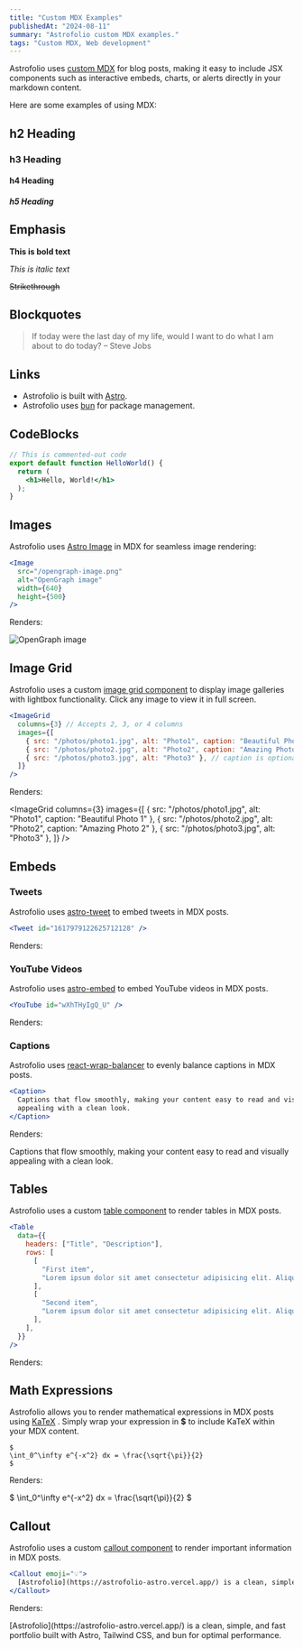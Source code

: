 ```yaml
---
title: "Custom MDX Examples"
publishedAt: "2024-08-11"
summary: "Astrofolio custom MDX examples."
tags: "Custom MDX, Web development"
---
```


Astrofolio uses [custom MDX](https://github.com/vikas5914/Astrofolio/blob/main/src/components/mdx) for blog posts, making it easy to include JSX components such as interactive embeds, charts, or alerts directly in your markdown content.

Here are some examples of using MDX:

## h2 Heading

### h3 Heading

#### h4 Heading

##### h5 Heading

## Emphasis

**This is bold text**

_This is italic text_

<del> Strikethrough </del>

## Blockquotes

> If today were the last day of my life, would I want to do what I am about to do today? – Steve Jobs

## Links

- Astrofolio is built with [Astro](https://astro.build/).
- Astrofolio uses [bun](https://bun.sh/) for package management.

## CodeBlocks

```jsx
// This is commented-out code
export default function HelloWorld() {
  return (
    <h1>Hello, World!</h1>
  );
}
```

## Images

Astrofolio uses [Astro Image](https://docs.astro.build/en/guides/images/) in MDX for seamless image rendering:

```jsx
<Image
  src="/opengraph-image.png"
  alt="OpenGraph image"
  width={640}
  height={500}
/>
```

Renders:

<Image
  src="/opengraph-image.png"
  alt="OpenGraph image"
  width={640}
  height={500}
/>

## Image Grid

Astrofolio uses a custom [image grid component](https://github.com/vikas5914/Astrofolio/blob/main/src/components/mdx/ImageGrid.astro) to display image galleries with lightbox functionality. Click any image to view it in full screen.

```jsx
<ImageGrid
  columns={3} // Accepts 2, 3, or 4 columns
  images={[
    { src: "/photos/photo1.jpg", alt: "Photo1", caption: "Beautiful Photo 1" },
    { src: "/photos/photo2.jpg", alt: "Photo2", caption: "Amazing Photo 2" },
    { src: "/photos/photo3.jpg", alt: "Photo3" }, // caption is optional
  ]}
/>
```

Renders:

<ImageGrid
  columns={3}
  images={[
    { src: "/photos/photo1.jpg", alt: "Photo1", caption: "Beautiful Photo 1" },
    { src: "/photos/photo2.jpg", alt: "Photo2", caption: "Amazing Photo 2" },
    { src: "/photos/photo3.jpg", alt: "Photo3" },
  ]}
/>

## Embeds

### Tweets

Astrofolio uses [astro-tweet](https://github.com/tsriram/astro-tweet/) to embed tweets in MDX posts.

```jsx
<Tweet id="1617979122625712128" />
```

Renders:

<div className="tweet">
  <div className={`flex justify-center`}>
    <Tweet id="1617979122625712128" />
  </div>
</div>


### YouTube Videos

Astrofolio uses [astro-embed](https://astro-embed.netlify.app/) to embed YouTube videos in MDX posts.

```jsx
<YouTube id="wXhTHyIgQ_U" />
```

Renders:

<YouTube id="wXhTHyIgQ_U" />

### Captions

Astrofolio uses [react-wrap-balancer](https://react-wrap-balancer.vercel.app/) to evenly balance captions in MDX posts.

```jsx
<Caption>
  Captions that flow smoothly, making your content easy to read and visually
  appealing with a clean look.
</Caption>
```

Renders:

<Caption>
  Captions that flow smoothly, making your content easy to read and visually
  appealing with a clean look.
</Caption>

## Tables

Astrofolio uses a custom [table component](https://github.com/vikas5914/Astrofolio/blob/main/src/components/mdx/Table.astro) to render tables in MDX posts.

```jsx
<Table
  data={{
    headers: ["Title", "Description"],
    rows: [
      [
        "First item",
        "Lorem ipsum dolor sit amet consectetur adipisicing elit. Aliquid perspiciatis repellat amet quos.",
      ],
      [
        "Second item",
        "Lorem ipsum dolor sit amet consectetur adipisicing elit. Aliquid perspiciatis repellat amet quos.",
      ],
    ],
  }}
/>
```

Renders:

<Table
  data={{
    headers: ["Title", "Description"],
    rows: [
      [
        "First item",
        "Lorem ipsum dolor sit amet consectetur adipisicing elit. Aliquid perspiciatis repellat amet quos.",
      ],
      [
        "Second item",
        "Lorem ipsum dolor sit amet consectetur adipisicing elit. Aliquid perspiciatis repellat amet quos.",
      ],
    ],
  }}
/>

## Math Expressions

Astrofolio allows you to render mathematical expressions in MDX posts using [KaTeX](https://katex.org/) . Simply wrap your expression in **$** to include KaTeX within your MDX content.

```
$
\int_0^\infty e^{-x^2} dx = \frac{\sqrt{\pi}}{2}
$
```

Renders:

$
\int_0^\infty e^{-x^2} dx = \frac{\sqrt{\pi}}{2}
$

## Callout

Astrofolio uses a custom [callout component](https://github.com/vikas5914/Astrofolio/blob/main/src/components/mdx/Callout.astro) to render important information in MDX posts.

```jsx
<Callout emoji="💡">
  [Astrofolio](https://astrofolio-astro.vercel.app/) is a clean, simple, and fast portfolio built with Astro, Tailwind CSS, and bun for optimal performance.
</Callout>
```

Renders:

<Callout emoji="💡">
  [Astrofolio](https://astrofolio-astro.vercel.app/) is a clean, simple, and fast portfolio built with Astro, Tailwind CSS, and bun for optimal performance.
</Callout>